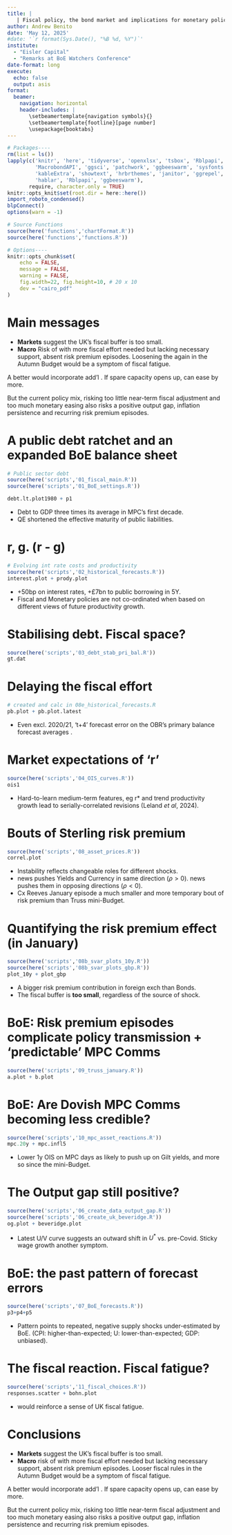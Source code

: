 ---
title: |
   | Fiscal policy, the bond market and implications for monetary policy
author: Andrew Benito
date: 'May 12, 2025'
#date: '`r format(Sys.Date(), "%B %d, %Y")`'
institute: 
  - "Eisler Capital"
  - "Remarks at BoE Watchers Conference"
date-format: long
execute: 
  echo: false
  output: asis
format: 
  beamer: 
    navigation: horizontal
    header-includes: |
       \setbeamertemplate{navigation symbols}{}
       \setbeamertemplate{footline}[page number]
       \usepackage{booktabs}
---

```{r, include=FALSE, echo=FALSE}
# Packages----
rm(list = ls())
lapply(c('knitr', 'here', 'tidyverse', 'openxlsx', 'tsbox', 'Rblpapi', 'data.table', 'ggtext',
         'MacrobondAPI', 'ggsci', 'patchwork', 'ggbeeswarm', 'sysfonts', 'readxl', 'gt', 'gtExtras',
         'kableExtra', 'showtext', 'hrbrthemes', 'janitor', 'ggrepel', 'glue', 'MASS',
         'hablar', 'Rblpapi', 'ggbeeswarm'),
       require, character.only = TRUE)
knitr::opts_knit$set(root.dir = here::here())
import_roboto_condensed()
blpConnect() 
options(warn = -1)

# Source Functions
source(here('functions','chartFormat.R'))
source(here('functions','functions.R'))

# Options----
knitr::opts_chunk$set(
	echo = FALSE,
	message = FALSE,
	warning = FALSE,
	fig.width=22, fig.height=10, # 20 x 10
	dev = "cairo_pdf"
)

```


# Main messages

- **Markets** \textcolor{red}{risk premium episodes} suggest the UK's fiscal buffer is too small.
- **Macro** Risk of \textcolor{red}{fiscal fatigue} with more fiscal effort needed but lacking necessary support, absent risk premium episodes. Loosening the \textcolor{blue}{fiscal rules} again in the Autumn Budget would be a symptom of fiscal fatigue.   


A better \textcolor{blue}{policy mix} would incorporate add'l \textcolor{blue}{fiscal consolidation}. If spare capacity opens up, \textcolor{blue}{monetary policy} can ease by more.  

But the current policy mix, risking too little near-term fiscal adjustment and too much monetary easing also risks a positive output gap, inflation persistence and recurring risk premium episodes.
 

# A public debt ratchet and an expanded BoE balance sheet

```{r, include=TRUE}
# Public sector debt
source(here('scripts','01_fiscal_main.R')) 
source(here('scripts','01_BoE_settings.R'))

debt.lt.plot1980 + p1

```

- Debt to GDP three times its average in MPC's first decade.  
- QE shortened the effective maturity of public liabilities.  

# r\uparrow, g\downarrow. (r - g)\uparrow\uparrow

```{r}
# Evolving int rate costs and productivity
source(here('scripts','02_historical_forecasts.R'))
interest.plot + prody.plot

```

- +50bp on interest rates, +£7bn to public borrowing in 5Y.
- Fiscal and Monetary policies are not co-ordinated when based on different views of future productivity growth. 

# Stabilising debt. Fiscal space?

```{r}
source(here('scripts','03_debt_stab_pri_bal.R'))
gt.dat

```

# Delaying the fiscal effort

```{r}
# created and calc in 08e_historical_forecasts.R
pb.plot + pb.plot.latest

```
- Even excl. 2020/21, 't+4' forecast error on the OBR's primary balance forecast averages \textcolor{red}{-2.7pp}.


# Market expectations of 'r'   

```{r, include=TRUE}
source(here('scripts','04_OIS_curves.R'))
ois1 

```
- Hard-to-learn medium-term features, eg r* and trend productivity growth lead to serially-correlated revisions (Leland _et al_, 2024).   


# Bouts of Sterling risk premium

```{r}
source(here('scripts','08_asset_prices.R'))
correl.plot

```

- Instability reflects changeable roles for different shocks.  
- \textcolor{blue}{Demand} news pushes Yields and Currency in same direction ($\rho>0$). \textcolor{red}{Risk premium} news pushes them in opposing directions ($\rho<0$).  
- Cx Reeves January episode a much smaller and more temporary bout of risk premium than Truss mini-Budget. 


# Quantifying the risk premium effect (in January)

```{r}
source(here('scripts','08b_svar_plots_10y.R'))
source(here('scripts','08b_svar_plots_gbp.R'))
plot_10y + plot_gbp

```

- A bigger risk premium contribution in foreign exch than Bonds.  
- The fiscal buffer is **too small**, regardless of the source of shock.   


# BoE: Risk premium episodes complicate policy transmission + 'predictable' MPC Comms 

```{r}
source(here('scripts','09_truss_january.R'))
a.plot + b.plot

```

# BoE: Are Dovish MPC Comms becoming less credible?

```{r}
source(here('scripts','10_mpc_asset_reactions.R'))
mpc.20y + mpc.infl5

```

- Lower 1y OIS on MPC days as likely to push up on Gilt yields, and more so since the mini-Budget.


# The Output gap still positive?   

```{r, include=TRUE, echo=FALSE, message=FALSE}
source(here('scripts','06_create_data_output_gap.R'))
source(here('scripts','06_create_uk_beveridge.R'))
og.plot + beveridge.plot

```

- Latest U/V curve suggests an outward shift in $U^*$ vs. pre-Covid. Sticky wage growth another symptom.


# BoE: the past pattern of forecast errors

```{r}
source(here('scripts','07_BoE_forecasts.R'))
p3+p4+p5

```
- Pattern points to repeated, negative supply shocks under-estimated by BoE. (CPI: higher-than-expected; U: lower-than-expected; GDP: unbiased).


# The fiscal reaction. Fiscal fatigue?   

```{r}
source(here('scripts','11_fiscal_choices.R'))
responses.scatter + bohn.plot

```

- \textcolor{red}{Looser fiscal rules} would reinforce a sense of UK fiscal fatigue. 


# Conclusions

- **Markets** \textcolor{red}{risk premium episodes} suggest the UK's fiscal buffer is too small.
- **Macro** risk of \textcolor{red}{fiscal fatigue} with more fiscal effort needed but lacking necessary support, absent risk premium episodes. Looser fiscal rules in the Autumn Budget would be a symptom of fiscal fatigue.       

A better \textcolor{blue}{policy mix} would incorporate add'l \textcolor{blue}{fiscal consolidation}. If spare capacity opens up, \textcolor{blue}{monetary policy} can ease by more.  

But the current policy mix, risking too little near-term fiscal adjustment and too much monetary easing also risks a positive output gap, inflation persistence and recurring risk premium episodes.